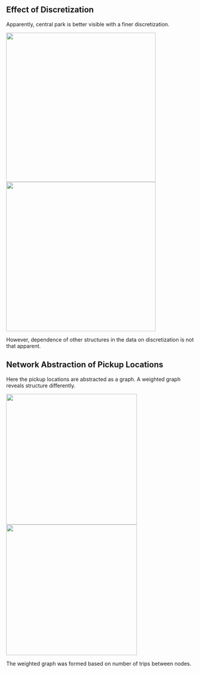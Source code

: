 ## Effect of Discretization 

Apparently, central park is better visible with a finer discretization. 

<img src="https://github.com/jArumugam/BigFish/blob/master/results/binned_fares_40x40.png" width="400" height="400" /><img src="https://github.com/jArumugam/BigFish/blob/master/results/binned_fares_80x80.png" width="400" height="400" /> 

However, dependence of other structures in the data on discretization is not that apparent. 

## Network Abstraction of Pickup Locations 

Here the pickup locations are abstracted as a graph. A weighted graph reveals structure differently. 

<img src="https://github.com/jArumugam/BigFish/blob/master/results/unweighted_graph_Y16_full.png" width="350" height="350" /><img src="https://github.com/jArumugam/BigFish/blob/master/results/weighted_graph_Y16_partial.png" width="350" height="350" />

The weighted graph was formed based on number of trips between nodes. 

